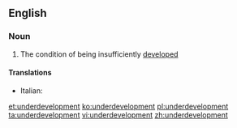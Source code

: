 ==English==
{{wikipedia}}
===Noun===
{{en-noun|-}}
# The condition of being insufficiently [[developed]]

====Translations====
{{trans-top|condition of being insufficiently developed}}
* Italian: {{t-|it|sottosviluppo|m}}
{{trans-mid}}
{{trans-bottom}}

[[et:underdevelopment]]
[[ko:underdevelopment]]
[[pl:underdevelopment]]
[[ta:underdevelopment]]
[[vi:underdevelopment]]
[[zh:underdevelopment]]